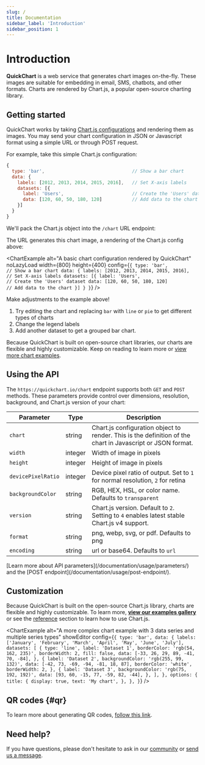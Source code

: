 ```yaml
---
slug: /
title: Documentation
sidebar_label: 'Introduction'
sidebar_position: 1
---
```


# Introduction


**QuickChart** is a web service that generates chart images on-the-fly. These images are suitable for embedding in email, SMS, chatbots, and other formats. Charts are rendered by Chart.js, a popular open-source charting library.

## Getting started

QuickChart works by taking [Chart.js configurations](https://www.chartjs.org/docs/2.9.4/getting-started/) and rendering them as images. You may send your chart configuration in JSON or Javascript format using a simple URL or through POST request.

For example, take this simple Chart.js configuration:

```javascript
{
  type: 'bar',                                // Show a bar chart
  data: {
    labels: [2012, 2013, 2014, 2015, 2016],   // Set X-axis labels
    datasets: [{
      label: 'Users',                         // Create the 'Users' dataset
      data: [120, 60, 50, 180, 120]           // Add data to the chart
    }]
  }
}
```

We'll pack the Chart.js object into the `/chart` URL endpoint:

<CodeWithHighlights
  wrap
  code="**https://quickchart.io/chart?c=**{type:'bar',data:{labels:[2012,2013,2014,2015, 2016],datasets:[{label:'Users',data:[120,60,50,180,120]}]}}"
  link="https://quickchart.io/chart?c={type:%27bar%27,data:{labels:[2012,2013,2014,2015,2016],datasets:[{label:%27Users%27,data:[120,60,50,180,120]}]}}"
/>

The URL generates this chart image, a rendering of the Chart.js config above:

<ChartExample
  alt="A basic chart configuration rendered by QuickChart"
  noLazyLoad
  width={800}
  height={400}
  config={`{
  type: 'bar',                                // Show a bar chart
  data: {
    labels: [2012, 2013, 2014, 2015, 2016],   // Set X-axis labels
    datasets: [{
      label: 'Users',                         // Create the 'Users' dataset
      data: [120, 60, 50, 180, 120]           // Add data to the chart
    }]
  }
}`}
/>

Make adjustments to the example above!

1. Try editing the chart and replacing `bar` with `line` or `pie` to get different types of charts
2. Change the legend labels
3. Add another dataset to get a grouped bar chart.

Because QuickChart is built on open-source chart libraries, our charts are flexible and highly customizable. Keep on reading to learn more or [view more chart examples](https://quickchart.io/gallery/).


## Using the API

The `https://quickchart.io/chart` endpoint supports both `GET` and `POST` methods. These parameters provide control over dimensions, resolution, background, and Chart.js version of your chart:

| Parameter          | Type    | Description                                                                                                |
| ------------------ | ------- | ---------------------------------------------------------------------------------------------------------- |
| `chart`            | string  | Chart.js configuration object to render. This is the definition of the chart in Javascript or JSON format. |
| `width`            | integer | Width of image in pixels                                                                                   |
| `height`           | integer | Height of image in pixels                                                                                  |
| `devicePixelRatio` | integer | Device pixel ratio of output. Set to `1` for normal resolution, `2` for retina                             |
| `backgroundColor`  | string  | RGB, HEX, HSL, or color name. Defaults to `transparent`                                                    |
| `version`          | string  | Chart.js version. Default to `2`. Setting to `4` enables latest stable Chart.js v4 support.                |
| `format`           | string  | png, webp, svg, or pdf. Defaults to png                                                                    |
| `encoding`         | string  | url or base64. Defaults to `url`                                                                           |

<Admonition type="info">
  [Learn more about API parameters](/documentation/usage/parameters/) and the [POST
  endpoint](/documentation/usage/post-endpoint/).
</Admonition>

## Customization

Because QuickChart is built on the open-source Chart.js library, charts are flexible and highly customizable. To learn more, **[view our examples gallery](https://quickchart.io/gallery/)** or see the [reference](/documentation/category/reference/) section to learn how to use Chart.js.

<ChartExample
  alt="A more complex chart example with 3 data series and multiple series types"
  showEditor
  config={`{
  type: 'bar',
  data: {
    labels: ['January', 'February', 'March', 'April', 'May', 'June', 'July'],
    datasets: [
      {
        type: 'line',
        label: 'Dataset 1',
        borderColor: 'rgb(54, 162, 235)',
        borderWidth: 2,
        fill: false,
        data: [-33, 26, 29, 89, -41, 70, -84],
      },
      {
        label: 'Dataset 2',
        backgroundColor: 'rgb(255, 99, 132)',
        data: [-42, 73, -69, -94, -81, 18, 87],
        borderColor: 'white',
        borderWidth: 2,
      },
      {
        label: 'Dataset 3',
        backgroundColor: 'rgb(75, 192, 192)',
        data: [93, 60, -15, 77, -59, 82, -44],
      },
    ],
  },
  options: {
    title: {
      display: true,
      text: 'My chart',
    },
  },
}`}
/>

## QR codes \{#qr}

To learn more about generating QR codes, [follow this link](/documentation/qr-codes/).

## Need help?

If you have questions, please don't hesitate to ask in our [community](https://community.quickchart.io) or [send us a message](mailto:support@quickchart.io).
